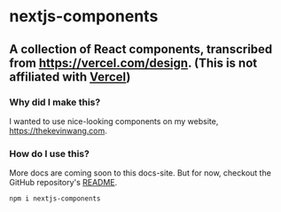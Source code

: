 <Spacer y={0.6} />

# nextjs-components

<Spacer y={0.8} />

## A collection of React components, transcribed from https://vercel.com/design. (This is not affiliated with [Vercel](https://vercel.com))

<Spacer y={2} />

### Why did I make this?

I wanted to use nice-looking components on my website, https://thekevinwang.com.

<Spacer y={2} />

### How do I use this?

More docs are coming soon to this docs-site. But for now, checkout the GitHub repository's [README](https://github.com/nextjs-components/nextjs-components).

```bash
npm i nextjs-components
```

<Spacer y={4} />
